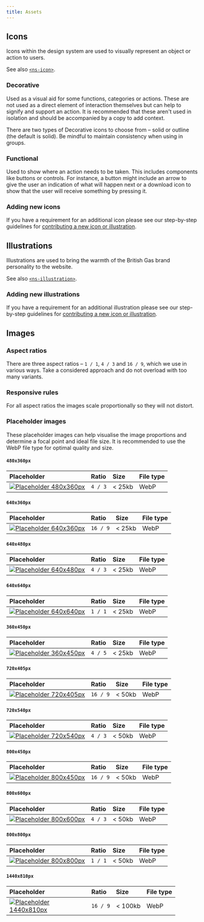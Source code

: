 ```yaml
---
title: Assets
---
```



## Icons

Icons within the design system are used to visually represent an object or action to users.

See also [`<ns-icon>`](/components/ns-icon).

### Decorative

Used as a visual aid for some functions, categories or actions. These are not used as a direct element of interaction themselves but can help to signify and support an action. It is recommended that these aren't used in isolation and should be accompanied by a copy to add context.

There are two types of Decorative icons to choose from – solid or outline (the default is solid). Be mindful to maintain consistency when using in groups.

### Functional

Used to show where an action needs to be taken. This includes components like buttons or controls. For instance, a button might include an arrow to give the user an indication of what will happen next or a download icon to show that the user will receive something by pressing it.

<BGIcons />

### Adding new icons

If you have a requirement for an additional icon please see our step-by-step guidelines for [contributing a new icon or illustration](/guidelines/contributing#contributing-a-new-icon-or-illustration).

## Illustrations

Illustrations are used to bring the warmth of the British Gas brand personality to the website.

See also [`<ns-illustration>`](/components/ns-illustration).

<BGIllustrations />

### Adding new illustrations

If you have a requirement for an additional illustration please see our step-by-step guidelines for [contributing a new icon or illustration](/guidelines/contributing#contributing-a-new-icon-or-illustration).

## Images

### Aspect ratios

There are three aspect ratios –  `1 / 1`, `4 / 3` and `16 / 9`, which we use in various ways. Take a considered approach and do not overload with too many variants.

### Responsive rules

For all aspect ratios the images scale proportionally so they will not distort.

### Placeholder images

These placeholder images can help visualise the image proportions and determine a focal point and ideal file size. It is recommended to use the WebP file type for optimal quality and size.

#### `480x360px`

| Placeholder | Ratio | Size | File type |
| :--- | :--- | :--- | :--- |
| <a href="/placeholder-4x3-480x360px.webp" title="Download Placeholder 480x360px (opens in new tab)" target="_blank" rel="noopener noreferrer"><img src="/placeholder-4x3-480x360px.webp" style="max-width: 200px;" alt="Placeholder 480x360px" /></a> | `4 / 3` | < 25kb | WebP |

#### `640x360px`

| Placeholder | Ratio | Size | File type |
| :--- | :--- | :--- | :--- |
| <a href="/placeholder-16x9-640x360px.webp" title="Download Placeholder 640x360px (opens in new tab)" target="_blank" rel="noopener noreferrer"><img src="/placeholder-16x9-640x360px.webp" style="max-width: 200px;" alt="Placeholder 640x360px" /></a> | `16 / 9` | < 25kb | WebP |

#### `640x480px`

| Placeholder | Ratio | Size | File type |
| :--- | :--- | :--- | :--- |
| <a href="/placeholder-4x3-640x480px.webp" title="Download Placeholder 640x480px (opens in new tab)" target="_blank" rel="noopener noreferrer"><img src="/placeholder-4x3-640x480px.webp" style="max-width: 200px;" alt="Placeholder 640x480px" /></a> | `4 / 3` | < 25kb | WebP |

#### `640x640px`

| Placeholder | Ratio | Size | File type |
| :--- | :--- | :--- | :--- |
| <a href="/placeholder-1x1-640x640px.webp" title="Download Placeholder 640x640px (opens in new tab)" target="_blank" rel="noopener noreferrer"><img src="/placeholder-1x1-640x640px.webp" style="max-width: 200px;" alt="Placeholder 640x640px" /></a> | `1 / 1` | < 25kb | WebP |

#### `360x450px`

| Placeholder | Ratio | Size | File type |
| :--- | :--- | :--- | :--- |
| <a href="/placeholder-4x5-360x450px.webp" title="Download Placeholder 360x450px (opens in new tab)" target="_blank" rel="noopener noreferrer"><img src="/placeholder-4x5-360x450px.webp" style="max-width: 200px;" alt="Placeholder 360x450px" /></a> | `4 / 5` | < 25kb | WebP |

#### `720x405px`

| Placeholder | Ratio | Size | File type |
| :--- | :--- | :--- | :--- |
| <a href="/placeholder-16x9-720x405px.webp" title="Download Placeholder 640x405px (opens in new tab)" target="_blank" rel="noopener noreferrer"><img src="/placeholder-16x9-720x405px.webp" style="max-width: 200px;" alt="Placeholder 720x405px" /></a> | `16 / 9` | < 50kb | WebP |

#### `720x540px`

| Placeholder | Ratio | Size | File type |
| :--- | :--- | :--- | :--- |
| <a href="/placeholder-4x3-720x540px.webp" title="Download Placeholder 720x540px (opens in new tab)" target="_blank" rel="noopener noreferrer"><img src="/placeholder-4x3-720x540px.webp" style="max-width: 200px;" alt="Placeholder 720x540px" /></a> | `4 / 3` | < 50kb | WebP |

#### `800x450px`

| Placeholder | Ratio | Size | File type |
| :--- | :--- | :--- | :--- |
| <a href="/placeholder-16x9-800x450px.webp" title="Download Placeholder 800x450px (opens in new tab)" target="_blank" rel="noopener noreferrer"><img src="/placeholder-16x9-800x450px.webp" style="max-width: 200px;" alt="Placeholder 800x450px" /></a> | `16 / 9` | < 50kb | WebP |

#### `800x600px`

| Placeholder | Ratio | Size | File type |
| :--- | :--- | :--- | :--- |
| <a href="/placeholder-4x3-800x600px.webp" title="Download Placeholder 800x600px (opens in new tab)" target="_blank" rel="noopener noreferrer"><img src="/placeholder-4x3-800x600px.webp" style="max-width: 200px;" alt="Placeholder 800x600px" /></a> | `4 / 3` | < 50kb | WebP |

#### `800x800px`

| Placeholder | Ratio | Size | File type |
| :--- | :--- | :--- | :--- |
| <a href="/placeholder-1x1-800x800px.webp" title="Download Placeholder 800x800px (opens in new tab)" target="_blank" rel="noopener noreferrer"><img src="/placeholder-1x1-800x800px.webp" style="max-width: 200px;" alt="Placeholder 800x800px" /></a> | `1 / 1` | < 50kb | WebP |

#### `1440x810px`

| Placeholder | Ratio | Size | File type |
| :--- | :--- | :--- | :--- |
| <a href="/placeholder-16x9-1440x810px.webp" title="Download Placeholder 1440x810px (opens in new tab)" target="_blank" rel="noopener noreferrer"><img src="/placeholder-16x9-1440x810px.webp" style="max-width: 200px;" alt="Placeholder 1440x810px" /></a> | `16 / 9` | < 100kb | WebP |

